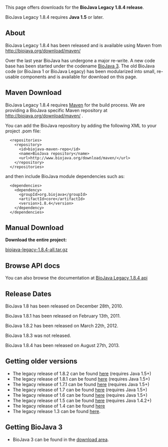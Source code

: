 This page offers downloads for the <b>BioJava Legacy 1.8.4 release</b>. 

BioJava Legacy 1.8.4 requires <b>Java 1.5</b> or later. 

== About ==
BioJava Legacy 1.8.4 has been released and is available using Maven from http://biojava.org/download/maven/

Over the last year BioJava has undergone a major re-write. A new code base has been started under the codename [[BioJava:Download|BioJava 3]]. The old BioJava code (or BioJava 1 or BioJava Legacy) has been modularized into small, re-usable components and is available for download on this page.

== Maven Download ==
BioJava Legacy 1.8.4 requires [http://maven.apache.org/ Maven] for the build process. We are providing a BioJava specific Maven repository at http://biojava.org/download/maven/ .

You can add the BioJava repository by adding the following XML to your project .pom file:
<pre>
  <repositories>
    <repository>
      <id>biojava-maven-repo</id>
      <name>BioJava repository</name>
      <url>http://www.biojava.org/download/maven/</url>
    </repository>
  </repositories>
</pre>

and then include BioJava module dependencies such as:
<pre>
  <dependencies>
    <dependency>
      <groupId>org.biojava</groupId>
      <artifactId>core</artifactId>
      <version>1.8.4</version>
    </dependency>
  </dependencies>
</pre>


== Manual Download ==
'''Download the entire project:'''

[http://biojava.org/download/bj1.8.4/biojava-legacy-1.8.4-all.tar.gz  biojava-legacy-1.8.4-all.tar.gz] 

== Browse API docs ==
You can also browse the documentation at [http://www.biojava.org/docs/api1.8.4/ BioJava Legacy 1.8.4 api]

==Release Dates==
BioJava 1.8 has been released on December 28th, 2010.

BioJava 1.8.1 has been released on February 13th, 2011. 

BioJava 1.8.2 has been released on March 22th, 2012.

BioJava 1.8.3 was not released.

BioJava 1.8.4 has been released on August 27th, 2013.


== Getting older versions ==
* The legacy release of 1.8.2 can be found [[BioJava:Download 1.8.2|here]] (requires Java 1.5+)
* The legacy release of 1.8.1 can be found [[BioJava:Download 1.8.1|here]] (requires Java 1.5+)
* The legacy release of 1.7.1 can be found [[BioJava:Download 1.7.1|here]] (requires Java 1.5+)
* The legacy release of 1.7 can be found [[BioJava:Download 1.7|here]] (requires Java 1.5+)
* The legacy release of 1.6 can be found [[BioJava:Download 1.6|here]] (requires Java 1.5+)
* The legacy release of 1.5 can be found [[BioJava:Download 1.5|here]] (requires Java 1.4.2+)
* The legacy release of 1.4 can be found [[BioJava:Download 1.4|here]]
* The legacy release 1.3 can be found [[BioJava:Download 1.3|here]].

== Getting BioJava 3 ==
* BioJava 3 can be found in the [http://www.biojava.org/download/ download area].